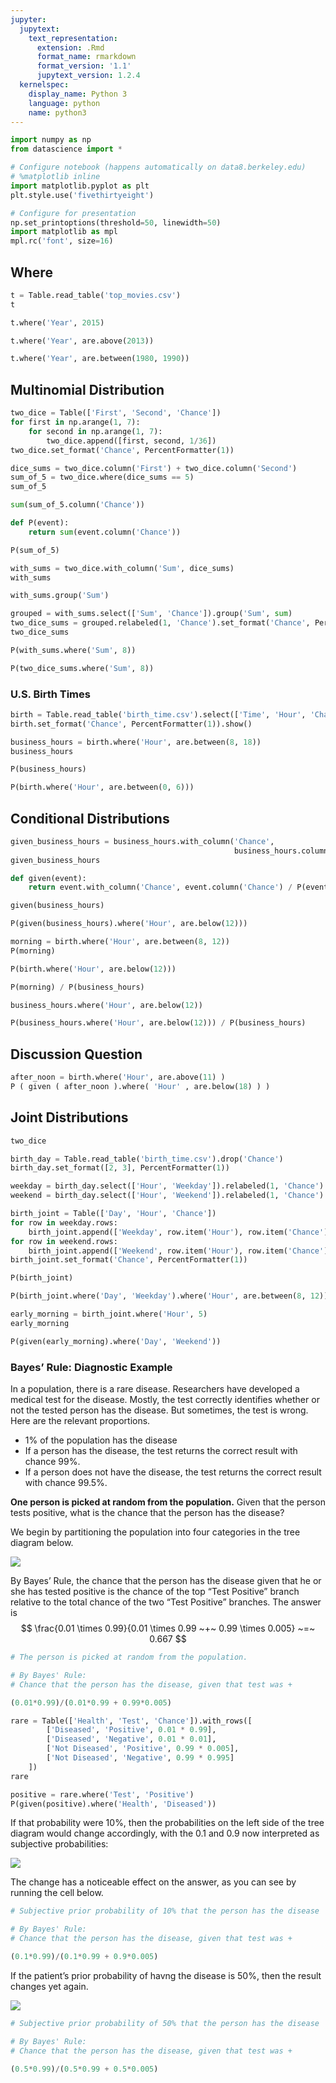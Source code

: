```yaml
---
jupyter:
  jupytext:
    text_representation:
      extension: .Rmd
      format_name: rmarkdown
      format_version: '1.1'
      jupytext_version: 1.2.4
  kernelspec:
    display_name: Python 3
    language: python
    name: python3
---
```


```python
import numpy as np
from datascience import *

# Configure notebook (happens automatically on data8.berkeley.edu)
# %matplotlib inline
import matplotlib.pyplot as plt
plt.style.use('fivethirtyeight')

# Configure for presentation
np.set_printoptions(threshold=50, linewidth=50)
import matplotlib as mpl
mpl.rc('font', size=16)
```

## Where

```python
t = Table.read_table('top_movies.csv')
t
```

```python
t.where('Year', 2015)
```

```python
t.where('Year', are.above(2013))
```

```python
t.where('Year', are.between(1980, 1990))
```

## Multinomial Distribution

```python
two_dice = Table(['First', 'Second', 'Chance'])
for first in np.arange(1, 7):
    for second in np.arange(1, 7):
        two_dice.append([first, second, 1/36])
two_dice.set_format('Chance', PercentFormatter(1))
```

```python
dice_sums = two_dice.column('First') + two_dice.column('Second')
sum_of_5 = two_dice.where(dice_sums == 5)
sum_of_5
```

```python
sum(sum_of_5.column('Chance'))
```

```python
def P(event):
    return sum(event.column('Chance'))

P(sum_of_5)
```

```python
with_sums = two_dice.with_column('Sum', dice_sums)
with_sums
```

```python
with_sums.group('Sum')
```

```python
grouped = with_sums.select(['Sum', 'Chance']).group('Sum', sum)
two_dice_sums = grouped.relabeled(1, 'Chance').set_format('Chance', PercentFormatter(1))
two_dice_sums
```

```python
P(with_sums.where('Sum', 8))
```

```python
P(two_dice_sums.where('Sum', 8))
```

### U.S. Birth Times

```python
birth = Table.read_table('birth_time.csv').select(['Time', 'Hour', 'Chance'])
birth.set_format('Chance', PercentFormatter(1)).show()
```

```python
business_hours = birth.where('Hour', are.between(8, 18))
business_hours
```

```python
P(business_hours)
```

```python
P(birth.where('Hour', are.between(0, 6)))
```

## Conditional Distributions



```python
given_business_hours = business_hours.with_column('Chance', 
                                                  business_hours.column('Chance') / P(business_hours))
given_business_hours
```

```python
def given(event):
    return event.with_column('Chance', event.column('Chance') / P(event))
```

```python
given(business_hours)
```

```python
P(given(business_hours).where('Hour', are.below(12)))
```

```python
morning = birth.where('Hour', are.between(8, 12))
P(morning)
```

```python
P(birth.where('Hour', are.below(12)))
```

```python
P(morning) / P(business_hours)
```

```python
business_hours.where('Hour', are.below(12))
```

```python
P(business_hours.where('Hour', are.below(12))) / P(business_hours)
```

## Discussion Question

```python
after_noon = birth.where('Hour', are.above(11) )
P ( given ( after_noon ).where( 'Hour' , are.below(18) ) )
```

## Joint Distributions

```python
two_dice
```

```python
birth_day = Table.read_table('birth_time.csv').drop('Chance')
birth_day.set_format([2, 3], PercentFormatter(1))
```

```python
weekday = birth_day.select(['Hour', 'Weekday']).relabeled(1, 'Chance')
weekend = birth_day.select(['Hour', 'Weekend']).relabeled(1, 'Chance')
```

```python
birth_joint = Table(['Day', 'Hour', 'Chance'])
for row in weekday.rows:
    birth_joint.append(['Weekday', row.item('Hour'), row.item('Chance') * 0.7825])
for row in weekend.rows:
    birth_joint.append(['Weekend', row.item('Hour'), row.item('Chance') * 0.2175])
birth_joint.set_format('Chance', PercentFormatter(1))
```

```python
P(birth_joint)
```

```python
P(birth_joint.where('Day', 'Weekday').where('Hour', are.between(8, 12)))
```

```python
early_morning = birth_joint.where('Hour', 5)
early_morning
```

```python
P(given(early_morning).where('Day', 'Weekend'))
```

### Bayes' Rule: Diagnostic Example

In a population, there is a rare disease. Researchers have developed a medical test for the disease. Mostly, the test correctly identifies whether or not the tested person has the disease. But sometimes, the test is wrong. Here are the relevant proportions.

- 1% of the population has the disease
- If a person has the disease, the test returns the correct result with chance 99%.
- If a person does not have the disease, the test returns the correct result with chance 99.5%.

**One person is picked at random from the population.** Given that the person tests positive, what is the chance that the person has the disease?

We begin by partitioning the population into four categories in the tree diagram below.

<img src="disease1.png" />


By Bayes' Rule, the chance that the person has the disease given that he or she has tested positive is the chance of the top "Test Positive" branch relative to the total chance of the two "Test Positive" branches. The answer is
$$
\frac{0.01 \times 0.99}{0.01 \times 0.99 ~+~ 0.99 \times 0.005} ~=~ 0.667
$$

```python
# The person is picked at random from the population.

# By Bayes' Rule:
# Chance that the person has the disease, given that test was +

(0.01*0.99)/(0.01*0.99 + 0.99*0.005)
```

```python
rare = Table(['Health', 'Test', 'Chance']).with_rows([
        ['Diseased', 'Positive', 0.01 * 0.99],
        ['Diseased', 'Negative', 0.01 * 0.01],
        ['Not Diseased', 'Positive', 0.99 * 0.005],
        ['Not Diseased', 'Negative', 0.99 * 0.995]
    ])
rare
```

```python
positive = rare.where('Test', 'Positive')
P(given(positive).where('Health', 'Diseased'))
```

If that probability were 10%, then the probabilities on the left side of the tree diagram would change accordingly, with the 0.1 and 0.9 now interpreted as subjective probabilities:

<img src="disease10.png" />

The change has a noticeable effect on the answer, as you can see by running the cell below.

```python
# Subjective prior probability of 10% that the person has the disease

# By Bayes' Rule:
# Chance that the person has the disease, given that test was +

(0.1*0.99)/(0.1*0.99 + 0.9*0.005)
```

If the patient's prior probability of havng the disease is 50%, then the result changes yet again. 

<img src="disease50.png" />

```python
# Subjective prior probability of 50% that the person has the disease

# By Bayes' Rule: 
# Chance that the person has the disease, given that test was +

(0.5*0.99)/(0.5*0.99 + 0.5*0.005)
```

